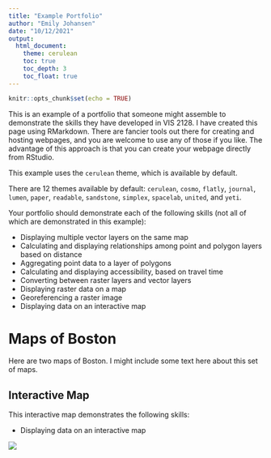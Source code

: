 ```yaml
---
title: "Example Portfolio"
author: "Emily Johansen"
date: "10/12/2021"
output: 
  html_document:
    theme: cerulean
    toc: true
    toc_depth: 3
    toc_float: true
---
```


```r
knitr::opts_chunk$set(echo = TRUE)
```

This is an example of a portfolio that someone might assemble to demonstrate the skills they have developed in VIS 2128. I have created this page using RMarkdown. There are fancier tools out there for creating and hosting webpages, and you are welcome to use any of those if you like. The advantage of this approach is that you can create your webpage directly from RStudio.

This example uses the `cerulean` theme, which is available by default.

There are 12 themes available by default: `cerulean`, `cosmo`, `flatly`, `journal`, `lumen`, `paper`, `readable`, `sandstone`, `simplex`, `spacelab`, `united`, and `yeti`.

Your portfolio should demonstrate each of the following skills (not all of which are demonstrated in this example):

* Displaying multiple vector layers on the same map
* Calculating and displaying relationships among point and polygon layers based on distance
* Aggregating point data to a layer of polygons
* Calculating and displaying accessibility, based on travel time
* Converting between raster layers and vector layers
* Displaying raster data on a map
* Georeferencing a raster image
* Displaying data on an interactive map

# Maps of Boston
Here are two maps of Boston. I might include some text here about this set of maps.

## Interactive Map
This interactive map demonstrates the following skills: 

* Displaying data on an interactive map

[![](thumbnails/Bees_Thumbnail.png)](https://ejohansen2023.github.io/Johansen_2128FinalPortfolio/Bees_Interactive.html){target="_blank"}